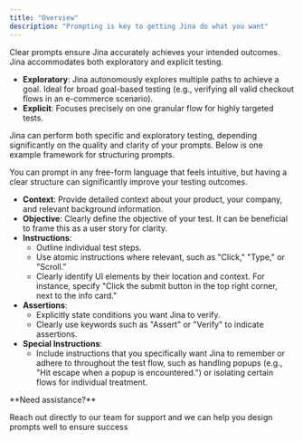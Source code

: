 ```yaml
---
title: "Overview"
description: "Prompting is key to getting Jina do what you want"
---
```


Clear prompts ensure Jina accurately achieves your intended outcomes. Jina accommodates both exploratory and explicit testing.

- **Exploratory**: Jina autonomously explores multiple paths to achieve a goal. Ideal for broad goal-based testing (e.g., verifying all valid checkout flows in an e-commerce scenario).
- **Explicit**: Focuses precisely on one granular flow for highly targeted tests.

Jina can perform both specific and exploratory testing, depending significantly on the quality and clarity of your prompts. Below is one example framework for structuring prompts. 

You can prompt in any free-form language that feels intuitive, but having a clear structure can significantly improve your testing outcomes.

- **Context**: Provide detailed context about your product, your company, and relevant background information.
- **Objective**: Clearly define the objective of your test. It can be beneficial to frame this as a user story for clarity.
- **Instructions**:
  - Outline individual test steps.
  - Use atomic instructions where relevant, such as "Click," "Type," or "Scroll."
  - Clearly identify UI elements by their location and context. For instance, specify "Click the submit button in the top right corner, next to the info card."
- **Assertions**:
  - Explicitly state conditions you want Jina to verify.
  - Clearly use keywords such as "Assert" or "Verify" to indicate assertions.
- **Special Instructions**:
  - Include instructions that you specifically want Jina to remember or adhere to throughout the test flow, such as handling popups (e.g., "Hit escape when a popup is encountered.") or isolating certain flows for individual treatment.

<Info>
  **Need assistance?**

  Reach out directly to our team for support and we can help you design prompts well to ensure success
</Info>